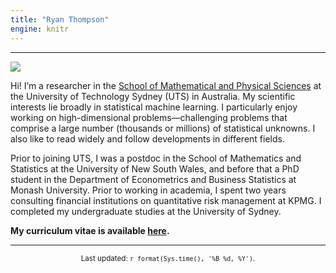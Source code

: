 ```yaml
---
title: "Ryan Thompson"
engine: knitr
---
```


---

::: grid

::: g-col-3

![](resources/photo.jpg)

:::

::: g-col-8

Hi! I'm a researcher in the [School of Mathematical and Physical Sciences](https://www.uts.edu.au/about/faculty-science/school-mathematical-and-physical-sciences) at the University of Technology Sydney (UTS) in Australia. My scientific interests lie broadly in statistical machine learning. I particularly enjoy working on high-dimensional problems---challenging problems that comprise a large number (thousands or millions) of statistical unknowns. I also like to read widely and follow developments in different fields.

Prior to joining UTS, I was a postdoc in the School of Mathematics and Statistics at the University of New South Wales, and before that a PhD student in the Department of Econometrics and Business Statistics at Monash University. Prior to working in academia, I spent two years consulting financial institutions on quantitative risk management at KPMG. I completed my undergraduate studies at the University of Sydney.

**My curriculum vitae is available [here](resources/RyanThompson_CV.pdf).**

:::

:::

---

<center><small>Last updated: `r format(Sys.time(), '%B %d, %Y')`.</small></center>
